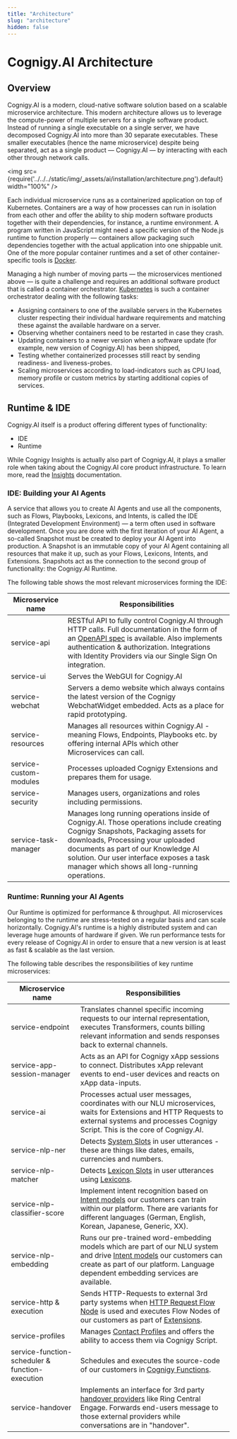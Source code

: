 ```yaml
---
title: "Architecture"
slug: "architecture"
hidden: false
---
```


# Cognigy.AI Architecture

## Overview

Cognigy.AI is a modern, cloud-native software solution based on a scalable microservice architecture. This modern architecture allows
us to leverage the compute-power of multiple servers for a single software product. Instead of running a single executable on a single server,
we have decomposed Cognigy.AI into more than 30 separate executables. These smaller executables (hence the name microservice) despite being separated,
act as a single product — Cognigy.AI — by interacting with each other through network calls.

<img src={require('../../../static/img/_assets/ai/installation/architecture.png').default} width="100%" />

Each individual microservice runs as a containerized application on top of Kubernetes. Containers are a way of how processes can run in isolation
from each other and offer the ability to ship modern software products together with their dependencies, for instance, a runtime environment.
A program written in JavaScript might need a specific version of the Node.js runtime to function properly — containers allow packaging such
dependencies together with the actual application into one shippable unit. One of the more popular container runtimes and a set of other container-specific tools is [Docker](https://www.docker.com/).

Managing a high number of moving parts — the microservices mentioned above — is quite a challenge and requires an additional software product
that is called a container orchestrator.
[Kubernetes](https://kubernetes.io/) is such a container orchestrator dealing with the following tasks:

- Assigning containers to one of the available servers in the Kubernetes cluster respecting their individual hardware requirements and matching these against the available hardware on a server.
- Observing whether containers need to be restarted in case they crash.
- Updating containers to a newer version when a software update (for example, new version of Cognigy.AI) has been shipped,
- Testing whether containerized processes still react by sending readiness- and liveness-probes.
- Scaling microservices according to load-indicators such as CPU load, memory profile or custom metrics by starting additional copies of services.

## Runtime & IDE

Cognigy.AI itself is a product offering different types of functionality:

- IDE
- Runtime

While Cognigy Insights is actually also part of Cognigy.AI, it plays a smaller role when taking about the Cognigy.AI core product infrastructure. To learn more, read the [Insights](../../insights/overview.mdx) documentation.

### IDE: Building your AI Agents

A service that allows you to create AI Agents and use all the components, such as Flows, Playbooks, Lexicons,
and Intents, is called the IDE (Integrated Development Environment) — a term often used in software development. 
Once you are done with the first iteration of your AI Agent, a so-called Snapshot must be created to deploy your AI Agent into production. 
A Snapshot is an immutable copy of your AI Agent containing all resources that make it up, such as your Flows, Lexicons, Intents, and Extensions. 
Snapshots act as the connection to the second group of functionality: the Cognigy.AI Runtime.

The following table shows the most relevant microservices forming the IDE:

| Microservice name      | Responsibilities                                                                                                                                                                                                                                                                                       |
|------------------------|--------------------------------------------------------------------------------------------------------------------------------------------------------------------------------------------------------------------------------------------------------------------------------------------------------|
| service-api            | RESTful API to fully control Cognigy.AI through HTTP calls. Full documentation in the form of an [OpenAPI spec](../developers/api-and-cli.mdx) is available. Also implements authentication & authorization. Integrations with Identity Providers via our Single Sign On integration.                   |
| service-ui             | Serves the WebGUI for Cognigy.AI                                                                                                                                                                                                                                                                       |
| service-webchat        | Servers a demo website which always contains the latest version of the Cognigy WebchatWidget embedded. Acts as a place for rapid prototyping.                                                                                                                                                          |
| service-resources      | Manages all resources within Cognigy.AI - meaning Flows, Endpoints, Playbooks etc. by offering internal APIs which other Microservices can call.                                                                                                                                                       |
| service-custom-modules | Processes uploaded Cognigy Extensions and prepares them for usage.                                                                                                                                                                                                                                     |
| service-security       | Manages users, organizations and roles including permissions.                                                                                                                                                                                                                                          |
| service-task-manager   | Manages long running operations inside of Cognigy.AI. Those operations include creating Cognigy Snapshots, Packaging assets for downloads, Processing your uploaded documents as part of our Knowledge AI solution. Our user interface exposes a task manager which shows all long-running operations. |

### Runtime: Running your AI Agents

Our Runtime is optimized for performance & throughput. All microservices belonging to the runtime are stress-tested on a regular basis and can scale horizontally. Cognigy.AI's runtime is a highly distributed system and can leverage huge amounts of hardware if given. We run performance tests for every release of Cognigy.AI in order to ensure that a new version is at least as fast & scalable as the last version.

The following table describes the responsibilities of key runtime microservices:

| Microservice name                               | Responsibilities                                                                                                                                                                                                                         |
|-------------------------------------------------|------------------------------------------------------------------------------------------------------------------------------------------------------------------------------------------------------------------------------------------|
| service-endpoint                                | Translates channel specific incoming requests to our internal representation, executes Transformers, counts billing relevant information and sends responses back to external channels.                                                  |
| service-app-session-manager                     | Acts as an API for Cognigy xApp sessions to connect. Distributes xApp relevant events to end-user devices and reacts on xApp data-inputs.                                                                                                |
| service-ai                                      | Processes actual user messages, coordinates with our NLU microservices, waits for Extensions and HTTP Requests to external systems and processes Cognigy Script. This is the core of Cognigy.AI.                                         |
| service-nlp-ner                                 | Detects [System Slots](../empower/nlu/slots-and-lexicons/slots.mdx) in user utterances - these are things like dates, emails, currencies and numbers.                                                                                     |
| service-nlp-matcher                             | Detects [Lexicon Slots](../empower/nlu/slots-and-lexicons/slots.mdx) in user utterances using [Lexicons](../empower/nlu/slots-and-lexicons/lexicons.mdx).                                                                                  |
| service-nlp-classifier-score                    | Implement intent recognition based on [Intent models](../empower/nlu/overview.mdx) our customers can train within our platform. There are variants for different languages (German, English, Korean, Japanese, Generic, XX).              |
| service-nlp-embedding                           | Runs our pre-trained word-embedding models which are part of our NLU system and drive [Intent models](../empower/nlu/overview.mdx) our customers can create as part of our platform. Language dependent embedding services are available. |
| service-http & execution                        | Sends HTTP-Requests to external 3rd party systems when [HTTP Request Flow Node](../build/node-reference/service/http-request.mdx) is used and executes Flow Nodes of our customers as part of [Extensions](../build/extensions.mdx).       |
| service-profiles                                | Manages [Contact Profiles](../analyze/contact-profiles.mdx) and offers the ability to access them via Cognigy Script.                                                                                                                     |
| service-function-scheduler & function-execution | Schedules and executes the source-code of our customers in [Cognigy Functions](../build/functions.mdx).                                                                                                                                   |
| service-handover                                | Implements an interface for 3rd party [handover providers](../escalate/handover-reference/overview.mdx) like Ring Central Engage. Forwards end-users message to those external providers while conversations are in "handover".           |